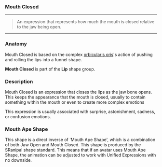 ### Mouth Closed

***

> An expression that represents how 
> much the mouth is closed relative 
> to the jaw being open.

***

### Anatomy

Mouth Closed is based on the complex 
[orbicularis oris](https://en.wikipedia.org/wiki/Orbicularis_oris_muscle)'s 
action of pushing and rolling the lips into a funnel shape.

**Mouth Closed** is part of 
the <ContextModal comp={LipContext}><b>Lip</b></ContextModal> 
shape group. 

### Description

Mouth Closed is an expression that closes the lips as the 
jaw bone opens. This keeps the appearance that the mouth is closed, 
usually to contain something within the mouth or even to create 
more complex emotions

This expression is usually associated with surprise, astonishment,
sadness, or confusion emotions.

### Mouth Ape Shape 

This shape is a direct inverse of 'Mouth Ape Shape', which is a combination 
of both Jaw Open and Mouth Closed. This shape is produced by the 
SRanipal shape standard. This means that if an avatar uses Mouth Ape Shape, 
the animation can be adjusted to work with Unified Expressions with
no downside.
